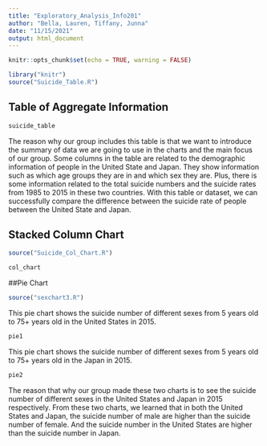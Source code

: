 ```yaml
---
title: "Exploratory_Analysis_Info201"
author: "Bella, Lauren, Tiffany, Junna"
date: "11/15/2021"
output: html_document
---
```


```r
knitr::opts_chunk$set(echo = TRUE, warning = FALSE)
```

```r
library("knitr")
source("Suicide_Table.R")
```

## Table of Aggregate Information
```r
suicide_table
```

The reason why our group includes this table is that we want to introduce the 
summary of data we are going to use in the charts and the main focus of our group. 
Some columns in the table are related to the demographic information of people 
in the United State and Japan. They show information such as which age groups 
they are in and which sex they are. Plus, there is some information related to 
the total suicide numbers and the suicide rates from 1985 to 2015 in these two 
countries. With this table or dataset, we can successfully compare the difference 
between the suicide rate of people between the United State and Japan. 



## Stacked Column Chart
```r
source("Suicide_Col_Chart.R")
```

```r
col_chart
```

##Pie Chart
```r
source("sexchart3.R")
```

This pie chart shows the suicide number of different sexes from 5 years old to 75+ years old in the United States in 2015.

```r
pie1
```

This pie chart shows the suicide number of different sexes from 5 years old to 75+ years old in the Japan in 2015.

```r
pie2
```

The reason that why our group made these two charts is to see the suicide number 
of different sexes in the United States and Japan in 2015 respectively. From 
these two charts, we learned that in both the United States and Japan, the suicide 
number of male are higher than the suicide number of female. And the suicide number
in the United States are higher than the suicide number in Japan.

